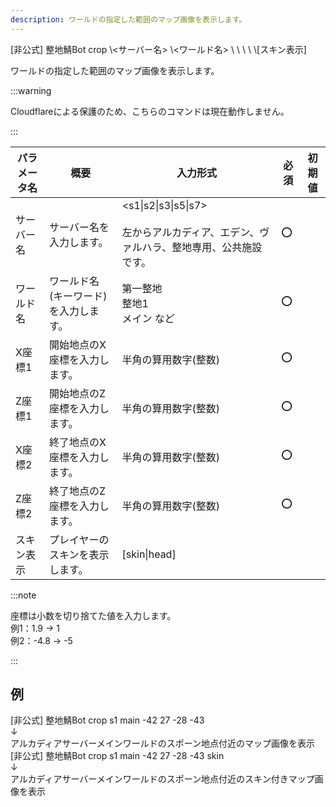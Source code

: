 ```yaml
---
description: ワールドの指定した範囲のマップ画像を表示します。
---
```


<DiscordMessages>
    <DiscordMessage><DiscordMention>[非公式] 整地鯖Bot</DiscordMention> crop \<サーバー名> \<ワールド名> \<X座標1> \<Z座標1> \<X座標2> \<Z座標2> \[スキン表示]</DiscordMessage>
</DiscordMessages>
<br/>

ワールドの指定した範囲のマップ画像を表示します。

:::warning

Cloudflareによる保護のため、こちらのコマンドは現在動作しません。

:::

| パラメータ名 | 概要                  | 入力形式                                                            | 必須  | 初期値 |
|--------|---------------------|-----------------------------------------------------------------|-----|-----|
| サーバー名  | サーバー名を入力します。        | \<s1\|s2\|s3\|s5\|s7><br/><br/>左からアルカディア、エデン、ヴァルハラ、整地専用、公共施設です。 | :o: |     |
| ワールド名  | ワールド名(キーワード)を入力します。 | 第一整地<br/>整地1<br/>メイン など                                         | :o: |     |
| X座標1   | 開始地点のX座標を入力します。     | 半角の算用数字(整数)                                                   | :o: |     |
| Z座標1   | 開始地点のZ座標を入力します。     | 半角の算用数字(整数)                                                   | :o: |     |
| X座標2   | 終了地点のX座標を入力します。     | 半角の算用数字(整数)                                                   | :o: |     |
| Z座標2   | 終了地点のZ座標を入力します。     | 半角の算用数字(整数)                                                   | :o: |     |
| スキン表示  | プレイヤーのスキンを表示します。    | \[skin\|head]                                                   |     |     |

:::note

座標は小数を切り捨てた値を入力します。  
例1：1.9 → 1  
例2：-4.8 → -5  

:::

## 例
<DiscordMessages>
    <DiscordMessage><DiscordMention>[非公式] 整地鯖Bot</DiscordMention> crop s1 main -42 27 -28 -43<br/>↓<br/>アルカディアサーバーメインワールドのスポーン地点付近のマップ画像を表示</DiscordMessage>
    <DiscordMessage><DiscordMention>[非公式] 整地鯖Bot</DiscordMention> crop s1 main -42 27 -28 -43 skin<br/>↓<br/>アルカディアサーバーメインワールドのスポーン地点付近のスキン付きマップ画像を表示</DiscordMessage>
</DiscordMessages>